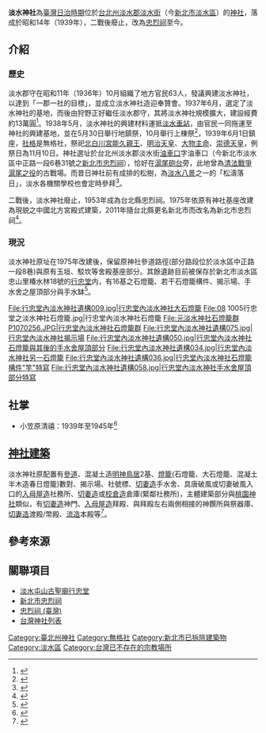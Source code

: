 {{日本神社
| name = 淡水神社
| img = 
| img_capt = 
| image_width = 
| nihongo =淡水神社
| hiragana =たんすいじんじゃ
| romaji =Tansui Jinjya
| location = [[台北州|台北州]][[淡水郡|淡水郡]][[淡水街|淡水街]]油車口字油車口<br />（今[[新北市|新北市]][[淡水區|淡水區]]中正路一段6巷31號之[[新北市忠烈祠|新北市忠烈祠]]）
| god = [[北白川宮能久親王|北白川宮能久親王]]<br />[[明治天皇|明治天皇]]<br />[[大物主命|大物主命]]<br />[[崇德天皇|崇德天皇]]
| type = 無格社
| struct =  流造
| open_year = 昭和14年(1939年)
| close_year = 民國三十五年(1946年)廢止
| cere_date = 11月10日
|}}
{{神道}}
'''淡水神社'''為[[臺灣日治時期|臺灣日治時期]]位於[[台北州|台北州]][[淡水郡|淡水郡]][[淡水街|淡水街]]（今[[新北市|新北市]][[淡水區|淡水區]]）的[[神社|神社]]，落成於昭和14年（1939年），二戰後廢止，改為[[新北市忠烈祠|忠烈祠]]至今。

== 介紹 ==

=== 歷史 ===
淡水郡守{{link-jp|星野力|星野力}}在昭和11年（1936年）10月組織了地方官民63人，發議興建淡水神社，以達到「一郡一社的目標」，並成立淡水神社造迎奉贊會。1937年6月，選定了淡水神社的基地，而後由狩野正好繼任淡水郡守，其將淡水神社規模擴大，建設經費約13萬圓<ref>{{Cite journal|title=六萬郡民の熱誠で建立された淡水神社　臺灣八景の一たる眺望を収む|author=臺灣三成協會|journal=まこと|year=1939-06-10}}</ref>。1938年5月，淡水神社的興建材料運抵[[淡水線_(臺鐵)|淡水車站]]，由官民一同拖運至神社的興建基地，並在5月30日舉行地鎮祭，10月舉行上棟祭<ref>{{Cite news|title=淡水神社 盛大な上棟式擧行|work=臺灣日日新報|date=1938-10-25}}</ref>，1939年6月1日鎮座，[[近代社格制度|社格]]是無格社，祭祀[[北白川宮能久親王|北白川宮能久親王]]、[[明治天皇|明治天皇]]、[[大物主命|大物主命]]、[[崇德天皇|崇德天皇]]，例祭日為11月10日。神社選址於台北州淡水郡淡水街[[油車口|油車口]]字油車口（今新北市淡水區中正路一段6巷31號之[[新北市忠烈祠|新北市忠烈祠]]），恰好在[[滬尾砲台|滬尾砲台]]旁，此地曾為[[清法戰爭|清法戰爭]][[西仔反|滬尾之役]]的古戰場。而昔日神社前有成排的松樹，為[[淡水八景|淡水八景]]之一的「松濤落日」，淡水各機關學校也會定時參拜<ref>{{Cite web |url = http://blog.xuite.net/apex.cheng/wretch/117809626-%E7%A5%9E%E7%A4%BE%E9%81%BA%E8%B7%A1%28%E4%B9%9D%29+++%E6%B7%A1%E6%B0%B4%E7%A5%9E%E7%A4%BE |title = 神社遺跡(九)淡水神社 |author = 時空旅人 |date = 2010-03-03  |language=zh-TW }}</ref>。

二戰後，淡水神社廢止，1953年成為台北縣忠烈祠。1975年依原有神社基座改建為現貌之中國北方宮殿式建築，2011年隨台北縣更名新北市而改名為新北市忠烈祠<ref>{{Cite web |url = https://martyrs.ntpc.gov.tw/history.aspx |title = 新北市忠烈祠官網-沿革 |author = 新北市忠烈祠 |language = zh-TW |access-date = 2018-02-14 |archive-url = https://web.archive.org/web/20180214202846/https://martyrs.ntpc.gov.tw/history.aspx |archive-date = 2018-02-14 |dead-url = yes }}</ref>。

=== 現況 ===
淡水神社原址在1975年改建後，保留原神社參道路徑(部分路段位於淡水區中正路一段8巷)與原有玉垣、駁坎等舍殿基座部分。其餘遺跡目前被保存於新北市淡水區忠山里椿水林18號的[[行忠堂|行忠堂]]内，有16基之石燈籠、若干石燈籠構件、揭示場、手水舍之屋頂部分與手水缽<ref>{{cite news|language=zh-TW|author=記者黃其豪|url=http://news.ltn.com.tw/news/local/paper/49011|title=〈台北都會〉淡水神社燈座 差點成廢棄物|publisher=自由時報|date=2005-12-20|accessdate=2018-02-14|archive-date=2018-02-15|archive-url=https://web.archive.org/web/20180215023552/http://news.ltn.com.tw/news/local/paper/49011|dead-url=no}}</ref>。<gallery>
File:行忠堂內淡水神社遺構009.jpg|行忠堂內淡水神社大石燈籠
File:08 1005行忠堂之淡水神社石燈籠.jpg|行忠堂內淡水神社石燈籠
File:元淡水神社石燈籠群P1070256.JPG|行忠堂內淡水神社石燈籠群
File:行忠堂內淡水神社遺構075.jpg|行忠堂內淡水神社揭示場
File:行忠堂內淡水神社遺構050.jpg|行忠堂內淡水神社石燈籠與其後的手水舍屋頂部分
File:行忠堂內淡水神社遺構034.jpg|行忠堂內淡水神社另一石燈籠
File:行忠堂內淡水神社遺構036.jpg|行忠堂內淡水神社石燈籠構件"竿"特寫
File:行忠堂內淡水神社遺構058.jpg|行忠堂內淡水神社手水舍屋頂部分特寫
</gallery>

== 社掌 ==
* 小笠原清禧：1939年至1945年<ref>{{Cite web|title=臺灣總督府職員錄系統|url=http://who.ith.sinica.edu.tw/mpView.action|author=臺灣總督府|publisher=中央研究院臺灣史研究所}}</ref>

==  [[神社建築|神社建築]]   ==
淡水神社原配置有[[參道|參道]]、混凝土造[[鳥居|明神鳥居]]2基、[[燈籠|燈籠]](石燈籠、大石燈籠、混凝土半木造春日燈籠)數對、揭示場、社號標、[[切妻造|切妻造]]手水舍、具唐破風或切妻破風入口的[[入母屋造|入母屋造]]社務所、[[切妻造|切妻造]]或[[校倉造|校倉造]]倉庫(緊鄰社務所)，主體建築部分與[[桃園神社|桃園神社]]類似，有[[切妻造|切妻造]]神門、[[入母屋造|入母屋造]]拜殿、與拜殿左右兩側相接的神饌所與祭器庫、[[切妻造|切妻造]]渡殿/幣殿、[[流造|流造]]本殿等<ref>{{Cite web |url = http://www.5819375.idv.tw/phpbb3/viewtopic.php?f=12&t=1137&p=63314&hilit=%E6%B7%A1+%E6%B0%B4+%E7%A5%9E+%E7%A4%BE#p63314 |title = 鞠園論壇中"阿六"提供的淡水神社日治舊照(發表於17:58者) |author = 阿六 |date = 2007-02-12 |language = zh-TW }}{{Dead link|date=2018年9月 |bot=InternetArchiveBot |fix-attempted=yes }}</ref>。

== 參考來源 ==
{{commons category|Tansui Jinjya}}
<references/>

==關聯項目==
*[[淡水屯山古聖廟行忠堂|淡水屯山古聖廟行忠堂]]
*[[新北市忠烈祠|新北市忠烈祠]]
*[[忠烈祠_(臺灣)|忠烈祠 (臺灣)]]
*[[台灣神社列表|台灣神社列表]]

[[Category:臺北州神社|Category:臺北州神社]]
[[Category:無格社|Category:無格社]]
[[Category:新北市已拆除建築物|Category:新北市已拆除建築物]]
[[Category:淡水區|Category:淡水區]]
[[Category:台灣已不存在的宗教場所|Category:台灣已不存在的宗教場所]]